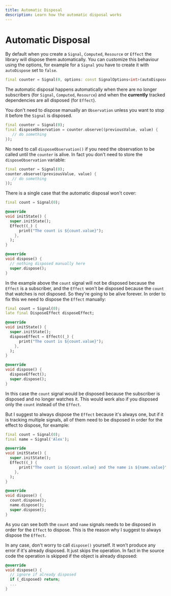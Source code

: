 ```yaml
---
title: Automatic Disposal
description: Learn how the automatic disposal works
---
```


# Automatic Disposal

By default when you create a `Signal`, `Computed`, `Resource` or `Effect` the library will dispose them automatically.
You can customize this behaviour using the options, for example for a `Signal` you have to create it with `autoDispose` set to `false`.

```dart
final counter = Signal(0, options: const SignalOptions<int>(autoDispose: false));
```

The automatic disposal happens automatically when there are no longer subscribers (for `Signal`, `Computed`, `Resource`) and when the __currently__ tracked dependencies are all disposed (for `Effect`).

You don't need to dispose manually an `Observation` unless you want to stop it before the `Signal` is disposed.
```dart
final counter = Signal(0);
final disposeObservation = counter.observe((previousValue, value) {
   // do something 
});
```

No need to call `disposeObservation()` if you need the observation to be called until the `counter` is alive.
In fact you don't need to store the `disposeObservation` variable:

```dart
final counter = Signal(0);
counter.observe((previousValue, value) {
   // do something 
});
```

There is a single case that the automatic disposal won't cover:

```dart
final count = Signal(0);

@override
void initState() {
  super.initState();
  Effect((_) {
      print("The count is ${count.value}");
    },
  );
}

@override
void dispose() {
  // nothing disposed manually here
  super.dispose();
}
```

In the example above the `count` signal will not be disposed because the `Effect` is a subscriber, and the `Effect` won't be disposed because the `count` that watches is not disposed. So they're going to be alive forever.
In order to fix this we need to dispose the `Effect` manually:

```dart
final count = Signal(0);
late final DisposeEffect disposeEffect;

@override
void initState() {
  super.initState();
  disposeEffect = Effect((_) {
      print("The count is ${count.value}");
    },
  );
}

@override
void dispose() {
  disposeEffect();
  super.dispose();
}
```

In this case the `count` signal would be disposed because the subscriber is disposed and no longer watches it.
This would work also if you disposed only the `count` instead of the `Effect`.

But I suggest to always dispose the `Effect` because it's always one, but if it is tracking multiple signals, all of them need to be disposed in order for the effect to dispose, for example:

```dart
final count = Signal(0);
final name = Signal('Alex');

@override
void initState() {
  super.initState();
  Effect((_) {
      print("The count is ${count.value} and the name is ${name.value}");
    },
  );
}

@override
void dispose() {
  count.dispose();
  name.dispose();
  super.dispose();
}
```

As you can see both the `count` and `name` signals needs to be disposed in order for the `Effect` to dispose.
This is the reason why I suggest to always dispose the `Effect`.

In any case, don't worry to call `dispose()` yourself. It won't produce any error if it's already disposed. It just skips the operation.
In fact in the source code the operation is skipped if the object is already disposed:

```dart
@override
void dispose() {
  // ignore if already disposed
  if (_disposed) return;
  ...
}
```

